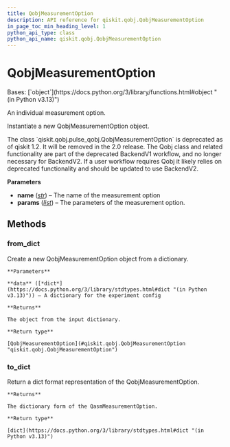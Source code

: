 ```yaml
---
title: QobjMeasurementOption
description: API reference for qiskit.qobj.QobjMeasurementOption
in_page_toc_min_heading_level: 1
python_api_type: class
python_api_name: qiskit.qobj.QobjMeasurementOption
---
```


# QobjMeasurementOption

<Class id="qiskit.qobj.QobjMeasurementOption" isDedicatedPage={true} github="https://github.com/Qiskit/qiskit/tree/stable/1.2/qiskit/qobj/pulse_qobj.py#L29-L79" signature="qiskit.qobj.QobjMeasurementOption(name, params=None)" modifiers="class">
  Bases: [`object`](https://docs.python.org/3/library/functions.html#object "(in Python v3.13)")

  An individual measurement option.

  Instantiate a new QobjMeasurementOption object.

  <Admonition title="Deprecated since version 1.2" type="danger">
    The class `qiskit.qobj.pulse_qobj.QobjMeasurementOption` is deprecated as of qiskit 1.2. It will be removed in the 2.0 release. The Qobj class and related functionality are part of the deprecated BackendV1 workflow, and no longer necessary for BackendV2. If a user workflow requires Qobj it likely relies on deprecated functionality and should be updated to use BackendV2.
  </Admonition>

  **Parameters**

  *   **name** ([*str*](https://docs.python.org/3/library/stdtypes.html#str "(in Python v3.13)")) – The name of the measurement option
  *   **params** ([*list*](https://docs.python.org/3/library/stdtypes.html#list "(in Python v3.13)")) – The parameters of the measurement option.

  ## Methods

  ### from\_dict

  <Function id="qiskit.qobj.QobjMeasurementOption.from_dict" github="https://github.com/Qiskit/qiskit/tree/stable/1.2/qiskit/qobj/pulse_qobj.py#L62-L73" signature="from_dict(data)" modifiers="classmethod">
    Create a new QobjMeasurementOption object from a dictionary.

    **Parameters**

    **data** ([*dict*](https://docs.python.org/3/library/stdtypes.html#dict "(in Python v3.13)")) – A dictionary for the experiment config

    **Returns**

    The object from the input dictionary.

    **Return type**

    [QobjMeasurementOption](#qiskit.qobj.QobjMeasurementOption "qiskit.qobj.QobjMeasurementOption")
  </Function>

  ### to\_dict

  <Function id="qiskit.qobj.QobjMeasurementOption.to_dict" github="https://github.com/Qiskit/qiskit/tree/stable/1.2/qiskit/qobj/pulse_qobj.py#L51-L60" signature="to_dict()">
    Return a dict format representation of the QobjMeasurementOption.

    **Returns**

    The dictionary form of the QasmMeasurementOption.

    **Return type**

    [dict](https://docs.python.org/3/library/stdtypes.html#dict "(in Python v3.13)")
  </Function>
</Class>

